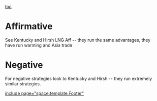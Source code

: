 [[toc]]
=Affirmative= 
See Kentucky and Hirsh LNG Aff -- they run the same advantages, they have run warming and Asia trade

=Negative= 
For negative strategies look to Kentucky and Hirsh -- they run extremely similar strategies.

[[include page="space.template.Footer"]]